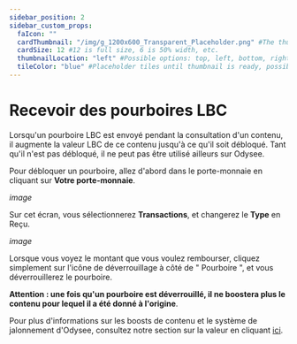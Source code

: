---
sidebar_position: 2
sidebar_custom_props:
  faIcon: ""
  cardThumbnail: "/img/g_1200x600_Transparent_Placeholder.png" #The thumbnail on the category card.
  cardSize: 12 #12 is full size, 6 is 50% width, etc.
  thumbnailLocation: "left" #Possible options: top, left, bottom, right, none
  tileColor: "blue" #Placeholder tiles until thumbnail is ready, possible options: blue, cream, darkpurple, lightpurple, mauve, orange, pink, none
---

# Recevoir des pourboires LBC

Lorsqu'un pourboire LBC est envoyé pendant la consultation d'un contenu, il augmente la valeur LBC de ce contenu jusqu'à ce qu'il soit débloqué. Tant qu'il n'est pas débloqué, il ne peut pas être utilisé ailleurs sur Odysee.

Pour débloquer un pourboire, allez d'abord dans le porte-monnaie en cliquant sur **Votre porte-monnaie**.

*image*

Sur cet écran, vous sélectionnerez **Transactions**, et changerez le **Type** en Reçu.

*image*

Lorsque vous voyez le montant que vous voulez rembourser, cliquez simplement sur l'icône de déverrouillage à côté de " Pourboire ", et vous déverrouillerez le pourboire.

**Attention : une fois qu'un pourboire est déverrouillé, il ne boostera plus le contenu pour lequel il a été donné à l'origine**.

Pour plus d'informations sur les boosts de contenu et le système de jalonnement d'Odysee, consultez notre section sur la valeur en cliquant [ici](https://help.odysee.tv/category-blockchain/category-staking/naming).
